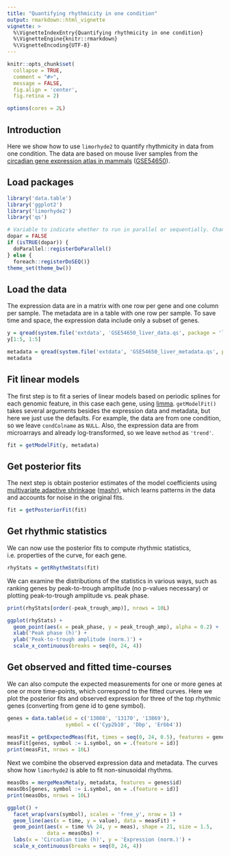 ```yaml
---
title: "Quantifying rhythmicity in one condition"
output: rmarkdown::html_vignette
vignette: >
  %\VignetteIndexEntry{Quantifying rhythmicity in one condition}
  %\VignetteEngine{knitr::rmarkdown}
  %\VignetteEncoding{UTF-8}
---
```


```r
knitr::opts_chunk$set(
  collapse = TRUE,
  comment = "#>",
  message = FALSE,
  fig.align = 'center',
  fig.retina = 2)

options(cores = 2L)
```

## Introduction

Here we show how to use `limorhyde2` to quantify rhythmicity in data from one condition. The data are based on mouse liver samples from the [circadian gene expression atlas in mammals](https://doi.org/10.1073/pnas.1408886111) ([GSE54650](https://www.ncbi.nlm.nih.gov/geo/query/acc.cgi?acc=GSE54650)).

## Load packages

```r
library('data.table')
library('ggplot2')
library('limorhyde2')
library('qs')

# Variable to indicate whether to run in parallel or sequentially. Change to TRUE if you wish to run in parallel.
dopar = FALSE
if (isTRUE(dopar)) {
  doParallel::registerDoParallel()
} else {
  foreach::registerDoSEQ()}
theme_set(theme_bw())
```

## Load the data

The expression data are in a matrix with one row per gene and one column per sample. The metadata are in a table with one row per sample. To save time and space, the expression data include only a subset of genes.

```r
y = qread(system.file('extdata', 'GSE54650_liver_data.qs', package = 'limorhyde2'))
y[1:5, 1:5]

metadata = qread(system.file('extdata', 'GSE54650_liver_metadata.qs', package = 'limorhyde2'))
metadata
```

## Fit linear models

The first step is to fit a series of linear models based on periodic splines for each genomic feature, in this case each gene, using [limma](https://doi.org/doi:10.18129/B9.bioc.limma). `getModelFit()` takes several arguments besides the expression data and metadata, but here we just use the defaults. For example, the data are from one condition, so we leave `condColname` as `NULL`. Also, the expression data are from microarrays and already log-transformed, so we leave `method` as `'trend'`.

```r
fit = getModelFit(y, metadata)
```

## Get posterior fits

The next step is obtain posterior estimates of the model coefficients using [multivariate adaptive shrinkage](https://doi.org/10.1038/s41588-018-0268-8) ([mashr](https://stephenslab.github.io/mashr/index.html)), which learns patterns in the data and accounts for noise in the original fits.

```r
fit = getPosteriorFit(fit)
```

## Get rhythmic statistics

We can now use the posterior fits to compute rhythmic statistics, i.e. properties of the curve, for each gene. 

```r
rhyStats = getRhythmStats(fit)
```

We can examine the distributions of the statistics in various ways, such as ranking genes by peak-to-trough amplitude (no p-values necessary) or plotting peak-to-trough amplitude vs. peak phase.

```r
print(rhyStats[order(-peak_trough_amp)], nrows = 10L)

ggplot(rhyStats) +
  geom_point(aes(x = peak_phase, y = peak_trough_amp), alpha = 0.2) +
  xlab('Peak phase (h)') +
  ylab('Peak-to-trough amplitude (norm.)') +
  scale_x_continuous(breaks = seq(0, 24, 4))
```

## Get observed and fitted time-courses

We can also compute the expected measurements for one or more genes at one or more time-points, which correspond to the fitted curves. Here we plot the posterior fits and observed expression for three of the top rhythmic genes (converting from gene id to gene symbol).

```r
genes = data.table(id = c('13088', '13170', '13869'),
                   symbol = c('Cyp2b10', 'Dbp', 'Erbb4'))

measFit = getExpectedMeas(fit, times = seq(0, 24, 0.5), features = genes$id)
measFit[genes, symbol := i.symbol, on = .(feature = id)]
print(measFit, nrows = 10L)
```

Next we combine the observed expression data and metadata. The curves show how `limorhyde2` is able to fit non-sinusoidal rhythms.

```r
measObs = mergeMeasMeta(y, metadata, features = genes$id)
measObs[genes, symbol := i.symbol, on = .(feature = id)]
print(measObs, nrows = 10L)

ggplot() +
  facet_wrap(vars(symbol), scales = 'free_y', nrow = 1) +
  geom_line(aes(x = time, y = value), data = measFit) +
  geom_point(aes(x = time %% 24, y = meas), shape = 21, size = 1.5,
             data = measObs) +
  labs(x = 'Circadian time (h)', y = 'Expression (norm.)') +
  scale_x_continuous(breaks = seq(0, 24, 4))
```
